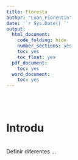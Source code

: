 ---
title: Floresta
author: "Luan_Fiorentin"
date: '`r Sys.Date() `'
output:
  html_document:
    code_folding: hide
    number_sections: yes
    toc: yes
    toc_float: yes
  pdf_document:
    toc: yes
  word_document:
    toc: yes
---


<br />
<br />

# Introdu
<br />
    Definir diferentes ...